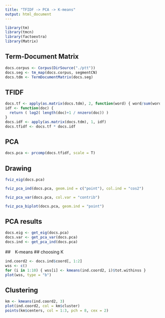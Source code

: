 ```yaml
---
title: "TFIDF -> PCA -> K-means"
output: html_document
---
```


```r
library(tm)
library(tmcn)
library(factoextra)
library(Matrix)
```
## Term-Document Matrix
```r
docs.corpus <- Corpus(DirSource("./ptt"))
docs.seg <- tm_map(docs.corpus, segmentCN)
docs.tdm <- TermDocumentMatrix(docs.seg)
```


## TFIDF
```r
docs.tf <- apply(as.matrix(docs.tdm), 2, function(word) { word/sum(word) })
idf <- function(doc) {
  return ( log2( length(doc)+1 / nnzero(doc)) )
}
docs.idf <- apply(as.matrix(docs.tdm), 1, idf)
docs.tfidf <- docs.tf * docs.idf
```

## PCA
```r
docs.pca <- prcomp(docs.tfidf, scale = T)
```

## Drawing
```r
fviz_eig(docs.pca)
```


```r
fviz_pca_ind(docs.pca, geom.ind = c("point"), col.ind = "cos2")
```


```r
fviz_pca_var(docs.pca, col.var = "contrib")
```


```r
fviz_pca_biplot(docs.pca, geom.ind = "point")
```

## PCA results
```r
docs.eig <- get_eig(docs.pca)
docs.var <- get_pca_var(docs.pca)
docs.ind <- get_pca_ind(docs.pca)
```

##　K-means
##  choosing K
```r
ind.coord2 <- docs.ind$coord[, 1:2]
wss <- c()
for (i in 1:10) { wss[i] <- kmeans(ind.coord2, i)$tot.withinss }
plot(wss, type = "b")
```

## Clustering
```r
km <- kmeans(ind.coord2, 3)
plot(ind.coord2, col = km$cluster)
points(km$centers, col = 1:3, pch = 8, cex = 2)
```
